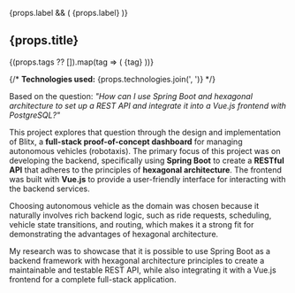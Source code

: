 

  <ProjectBanner project={props} />

  {props.label && (
    <span className="inline-block mb-4 px-3 py-1 text-sm font-semibold rounded-full bg-teal-100 text-teal-700 dark:bg-teal-900 dark:text-teal-300">
      {props.label}
    </span>
  )}


   <h2 className="text-2xl font-bold mb-4">
    <span className="bg-clip-text text-transparent bg-gradient-to-r from-teal-400 via-cyan-500 to-blue-600 dark:from-teal-300 dark:via-cyan-400 dark:to-blue-400">
       {props.title}
    </span>
  </h2>

  {(props.tags ?? []).map(tag => (
    <span
      key={tag}
      className="px-3 py-1 text-xs sm:text-sm font-mono bg-gray-200 dark:bg-slate-800 rounded-full mt-1 inline-block mr-2 mb-4 text-gray-800 dark:text-gray-200"
    >
      {tag}
    </span>
  ))}

{/* **Technologies used:** {props.technologies.join(', ')} */}

Based on the question: *"How can I use Spring Boot and hexagonal architecture to set up a REST API and integrate it into a Vue.js frontend with PostgreSQL?"*


This project explores that question through the design and implementation of Blitx, a **full-stack proof-of-concept dashboard** for managing autonomous vehicles (robotaxis). The primary focus of this project was on developing the backend,
specifically using **Spring Boot** to create a **RESTful API** that adheres to the principles of **hexagonal architecture**. The frontend was built with **Vue.js** to provide a user-friendly interface for interacting with the backend services.

Choosing autonomous vehicle as the domain was chosen because it naturally involves rich backend logic, such as ride requests, scheduling, vehicle state transitions, and routing, which makes it a strong fit for demonstrating the advantages of hexagonal architecture.

My research was to showcase that it is possible to use Spring Boot as a backend framework with hexagonal architecture principles to create a maintainable and testable REST API, while also integrating it with a Vue.js frontend for a complete full-stack application.



